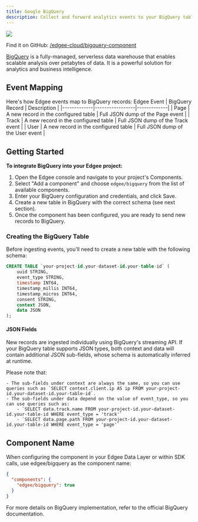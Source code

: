 ```yaml
---
title: Google BigQuery
description: Collect and forward analytics events to your BigQuery tables.
---
```


<img src="/images/banners/bigquery.png" className="rounded-lg" noZoom />


<EdgeeSdk />

Find it on GitHub: [<Icon icon="github" iconType="solid" /> /edgee-cloud/bigquery-component](https://github.com/edgee-cloud/bigquery-component)

[BigQuery](https://cloud.google.com/bigquery) is a fully-managed, serverless data warehouse that enables scalable analysis over petabytes of data. It is a powerful solution for analytics and business intelligence.

## Event Mapping

Here's how Edgee events map to BigQuery records:
   Edgee Event | BigQuery Record | Description |
 |-------------|-----------------|-------------|
 | Page | A new record in the configured table | Full JSON dump of the Page event |
 | Track | A new record in the configured table | Full JSON dump of the Track event |
 | User | A new record in the configured table | Full JSON dump of the User event |

## Getting Started

**To integrate BigQuery into your Edgee project:**

1. Open the Edgee console and navigate to your project's Components.
2. Select "Add a component" and choose `edgee/bigquery` from the list of available components.
3. Enter your BigQuery configuration and credentials, and click Save.
4. Create a new table in BigQuery with the correct schema (see next section).
5. Once the component has been configured, you are ready to send new records to BigQuery.

### Creating the BigQuery Table

Before ingesting events, you'll need to create a new table with the following schema:

```sql
CREATE TABLE `your-project-id.your-dataset-id.your-table-id` (
    uuid STRING,
    event_type STRING,
    timestamp INT64,
    timestamp_millis INT64,
    timestamp_micros INT64,
    consent STRING,
    context JSON,
    data JSON
);
```

#### JSON Fields

New records are ingested individually using BigQuery's streaming API. If your BigQuery table supports JSON types, both context and data will contain additional JSON sub-fields, whose schema is automatically inferred at runtime.

Please note that:

    - The sub-fields under context are always the same, so you can use queries such as `SELECT context.client.ip AS ip FROM your-project-id.your-dataset-id.your-table-id`.
    - The sub-fields under data depend on the value of event_type, so you can use queries such as:
        - `SELECT data.track.name FROM your-project-id.your-dataset-id.your-table-id WHERE event_type = 'track'`
        - `SELECT data.page.path FROM your-project-id.your-dataset-id.your-table-id WHERE event_type = 'page'`

## Component Name

When configuring the component in your Edgee Data Layer or within SDK calls, use edgee/bigquery as the component name:

```json
{
  "components": {
    "edgee/bigquery": true
  }
}
```

For more details on BigQuery implementation, refer to the official BigQuery documentation.

